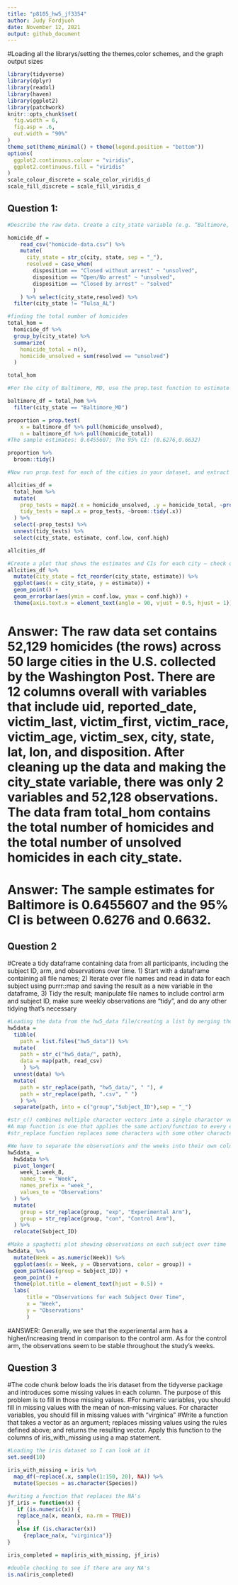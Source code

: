 ```yaml
---
title: "p8105_hw5_jf3354"
author: Judy Fordjuoh
date: November 12, 2021
output: github_document
---
```


#Loading all the librarys/setting the themes,color schemes, and the graph output sizes 
```r
library(tidyverse)
library(dplyr)
library(readxl)
library(haven)
library(ggplot2)
library(patchwork)
knitr::opts_chunk$set(
  fig.width = 6,
  fig.asp = .6,
  out.width = "90%"
)
theme_set(theme_minimal() + theme(legend.position = "bottom"))
options(
  ggplot2.continuous.colour = "viridis",
  ggplot2.continuous.fill = "viridis"
)
scale_colour_discrete = scale_color_viridis_d
scale_fill_discrete = scale_fill_viridis_d
```

## Question 1:

```r
#Describe the raw data. Create a city_state variable (e.g. “Baltimore, MD”) and then summarize within cities to obtain the total number of homicides and the number of unsolved homicides (those for which the disposition is “Closed without arrest” or “Open/No arrest”

homicide_df = 
    read_csv("homicide-data.csv") %>% 
    mutate(
      city_state = str_c(city, state, sep = "_"),
      resolved = case_when(
        disposition == "Closed without arrest" ~ "unsolved",
        disposition == "Open/No arrest" ~ "unsolved",
        disposition == "Closed by arrest" ~ "solved"
        )
    ) %>% select(city_state,resolved) %>% 
  filter(city_state != "Tulsa_AL")

#finding the total number of homicides
total_hom = 
  homicide_df %>% 
  group_by(city_state) %>% 
  summarize(
    homicide_total = n(),
    homicide_unsolved = sum(resolved == "unsolved")
  )

total_hom

#For the city of Baltimore, MD, use the prop.test function to estimate the proportion of homicides that are unsolved; save the output of prop.test as an R object, apply the broom::tidy to this object and pull the estimated proportion and confidence intervals from the resulting tidy dataframe.

baltimore_df = total_hom %>% 
  filter(city_state == "Baltimore_MD")  

proportion = prop.test(
    x = baltimore_df %>% pull(homicide_unsolved),
    n = baltimore_df %>% pull(homicide_total))
#The sample estimates: 0.6455607; The 95% CI: (0.6276,0.6632)

proportion %>%
  broom::tidy() 

#Now run prop.test for each of the cities in your dataset, and extract both the proportion of unsolved homicides and the confidence interval for each. Do this within a “tidy” pipeline, making use of purrr::map, purrr::map2, list columns and unnest as necessary to create a tidy dataframe with estimated proportions and CIs for each city.

allcities_df = 
  total_hom %>% 
  mutate(
    prop_tests = map2(.x = homicide_unsolved, .y = homicide_total, ~prop.test(x = .x, n = .y)),
    tidy_tests = map(.x = prop_tests, ~broom::tidy(.x))
  ) %>% 
  select(-prop_tests) %>% 
  unnest(tidy_tests) %>% 
  select(city_state, estimate, conf.low, conf.high)

allcities_df

#Create a plot that shows the estimates and CIs for each city – check out geom_errorbar for a way to add error bars based on the upper and lower limits. Organize cities according to the proportion of unsolved homicides.
allcities_df %>% 
  mutate(city_state = fct_reorder(city_state, estimate)) %>% 
  ggplot(aes(x = city_state, y = estimate)) +
  geom_point() + 
  geom_errorbar(aes(ymin = conf.low, ymax = conf.high)) +
  theme(axis.text.x = element_text(angle = 90, vjust = 0.5, hjust = 1))

```
# Answer: The raw data set contains 52,129 homicides (the rows) across 50 large cities in the U.S. collected by the Washington Post. There are 12 columns overall with variables that include uid, reported_date, victim_last, victim_first, victim_race, victim_age, victim_sex, city, state, lat, lon, and disposition. After cleaning up the data and making the city_state variable, there was only 2 variables and 52,128 observations. The data fram total_hom contains the total number of homicides and the total number of unsolved homicides in each city_state. 
# Answer: The sample estimates for Baltimore is 0.6455607 and the 95% CI is between 0.6276 and 0.6632. 


## Question 2
#Create a tidy dataframe containing data from all participants, including the subject ID, arm, and observations over time. 1) Start with a dataframe containing all file names; 2) Iterate over file names and read in data for each subject using purrr::map and saving the result as a new variable in the dataframe, 3) Tidy the result; manipulate file names to include control arm and subject ID, make sure weekly observations are “tidy”, and do any other tidying that’s necessary

```r
#Loading the data from the hw5_data file/creating a list by merging the spreadsheet
hw5data = 
  tibble(
    path = list.files("hw5_data")) %>% 
  mutate(
    path = str_c("hw5_data/", path), 
    data = map(path, read_csv) 
     ) %>% 
  unnest(data) %>%
  mutate(
    path = str_replace(path, "hw5_data/", " "), #
    path = str_replace(path, ".csv", " ")
    ) %>%
  separate(path, into = c("group","Subject_ID"),sep = "_")

#str_c() combines multiple character vectors into a single character vector
#A map function is one that applies the same action/function to every element of an object
#str_replace function replaces some characters with some other characters in a string

#We have to separate the observations and the weeks into their own columns
hw5data_ =
  hw5data %>% 
  pivot_longer(
    week_1:week_8,
    names_to = "Week", 
    names_prefix = "week_", 
    values_to = "Observations"
  ) %>%
  mutate(
    group = str_replace(group, "exp", "Experimental Arm"),
    group = str_replace(group, "con", "Control Arm"),
  ) %>%
  relocate(Subject_ID)

#Make a spaghetti plot showing observations on each subject over time
hw5data_ %>% 
  mutate(Week = as.numeric(Week)) %>%
  ggplot(aes(x = Week, y = Observations, color = group)) +
  geom_path(aes(group = Subject_ID)) +
  geom_point() +
  theme(plot.title = element_text(hjust = 0.5)) +
  labs(
      title = "Observations for each Subject Over Time",
      x = "Week",
      y = "Observations"
      )
```
#ANSWER: Generally, we see that the experimental arm has a higher/increasing trend in comparison to the control arm. As for the control arm, the observations seem to be stable throughout the study's weeks. 


## Question 3

#The code chunk below loads the iris dataset from the tidyverse package and introduces some missing values in each column. The purpose of this problem is to fill in those missing values.
#For numeric variables, you should fill in missing values with the mean of non-missing values. For character variables, you should fill in missing values with "virginica"
#Write a function that takes a vector as an argument; replaces missing values using the rules defined above; and returns the resulting vector. Apply this function to the columns of iris_with_missing using a map statement.

```r
#Loading the iris dataset so I can look at it
set.seed(10)

iris_with_missing = iris %>% 
  map_df(~replace(.x, sample(1:150, 20), NA)) %>%
  mutate(Species = as.character(Species))

#writing a function that replaces the NA's
jf_iris = function(x) {
   if (is.numeric(x)) { 
   replace_na(x, mean(x, na.rm = TRUE))
   }
   else if (is.character(x)) 
     {replace_na(x, "virginica")}
}

iris_completed = map(iris_with_missing, jf_iris)

#double checking to see if there are any NA's
is.na(iris_completed)
```


